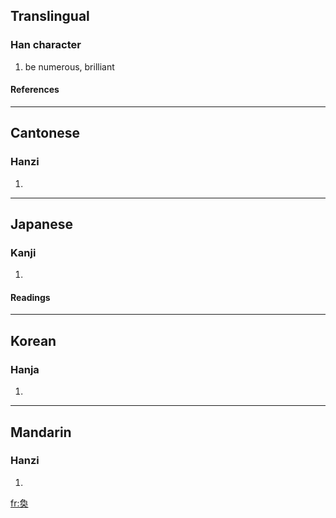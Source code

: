 {{see|奂}}

==Translingual==
===Han character===
{{Han char|rn=37|rad=大|as=06|sn=9|four=2743<sub>0</sub>|canj=弓月大 (NBK)}}
# be numerous, brilliant
====References====
{{Han ref|kx=0251.200|dkj=05916|dj=0512.150|hdz=10539.081|uh=5950|ud=22864|bh=ABB7|bd=43959}}
----
==Cantonese==
===Hanzi===
{{yue-hanzi|jyut=|y=wun6}}
# {{defn|Cantonese}}
----
==Japanese==
===Kanji===
{{ja-kanji|grade=|rs=大06}}
# {{defn|Japanese}} 
====Readings====
{{ja-readings|on=[[かん]] (kan)|kun=[[とりかえる]] (torikaeru), [[おおきい]] (ookii), [[さかん]] (sakan)}}
----
==Korean==
===Hanja===
{{ko-hanja|hangeul=환|rv=hwan|mr=hwan}}
# {{defn|Korean}}
----
==Mandarin==
===Hanzi===
{{cmn-hanzi|sim=奂|pin=[[huàn]] ([[huan4]])|wg=huan<sup>4</sup>}}
# {{defn|Mandarin}}

[[fr:奐]]
